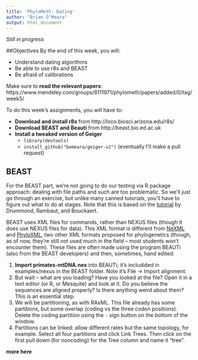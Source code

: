 ```yaml
---
title: 'PhyloMeth: Dating'
author: "Brian O'Meara"
output: html_document
---
```


*Still in progress*

##Objectives
By the end of this week, you will:

* Understand dating algorithms
* Be able to use r8s and BEAST
* Be afraid of calibrations

Make sure to **read the relevant papers**: https://www.mendeley.com/groups/8111971/phylometh/papers/added/0/tag/week5/    

To do this week's assignments, you will have to:

* **Download and install r8s** from http://loco.biosci.arizona.edu/r8s/ 
* **Download BEAST and Beauti** from http://beast.bio.ed.ac.uk
* **Install a tweaked version of Geiger**
    - `library(devtools)`
    - `install_github("bomeara/geiger-v2")` (eventually I'll make a pull request)
 
## BEAST 
For the BEAST part, we're not going to do our testing via R package approach: dealing with file paths and such are too problematic. So we'll just go through an exercise, but unlike many canned tutorials, you'll have to figure out what to do at stages. Note that this is based on the [tutorial](https://github.com/CompEvol/beast2/blob/master/doc/tutorials/DivergenceDating/DivergenceDatingTutorialv2.0.3.pdf?raw=true) by Drummond, Rambaut, and Bouckaert.

BEAST uses XML files for commands, rather than NEXUS files (though it does use NEXUS files for data). This XML format is different from [NeXML](http://www.nexml.org) and [PhyloXML](http://www.phyloxml.org), two other XML formats proposed for phylogenetics (though, as of now, they're still not used much in the field -- most students won't encounter them). These files are often made using the program BEAUTi (also from the BEAST developers) and then, sometimes, hand edited. 

1. **Import primates-mtDNA.nex** into BEAUTi; it's includided in examples/nexus in the BEAST folder. Note it's File -> Import alignment.
2. But wait -- what are you loading? Have you looked at the file? Open it in a text editor (or R, or Mesquite) and look at it. Do you believe the sequences are aligned properly? Is there anything weird about them? This is an essential step.
3. We will be partitioning, as with RAxML. This file already has some partitions, but some overlap (coding vs the three codon positions). Delete the coding partition using the `-` sign button on the bottom of the window.
4. Partitions can be linked: allow different rates but the same topology, for example. Select all four partitions and click Link Trees. Then click on the first pull down (for noncoding) for the Tree column and name it "tree".

**more here**
